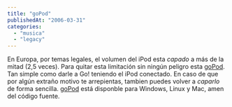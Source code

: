 ```yaml
---
title: "goPod"
publishedAt: "2006-03-31"
categories: 
  - "musica"
  - "legacy"
---
```


En Europa, por temas legales, el volumen del iPod esta _capado_ a más de la mitad (2,5 veces). Para quitar esta limitación sin ningún peligro esta [goPod](http://gopod.free-go.net/). Tan simple como darle a Go! teniendo el iPod conectado. En caso de que por algún extraño motivo te arrepientas, tambien puedes volver a _caparlo_ de forma sencilla. [goPod](http://gopod.free-go.net/) está disponble para Windows, Linux y Mac, amen del código fuente.

